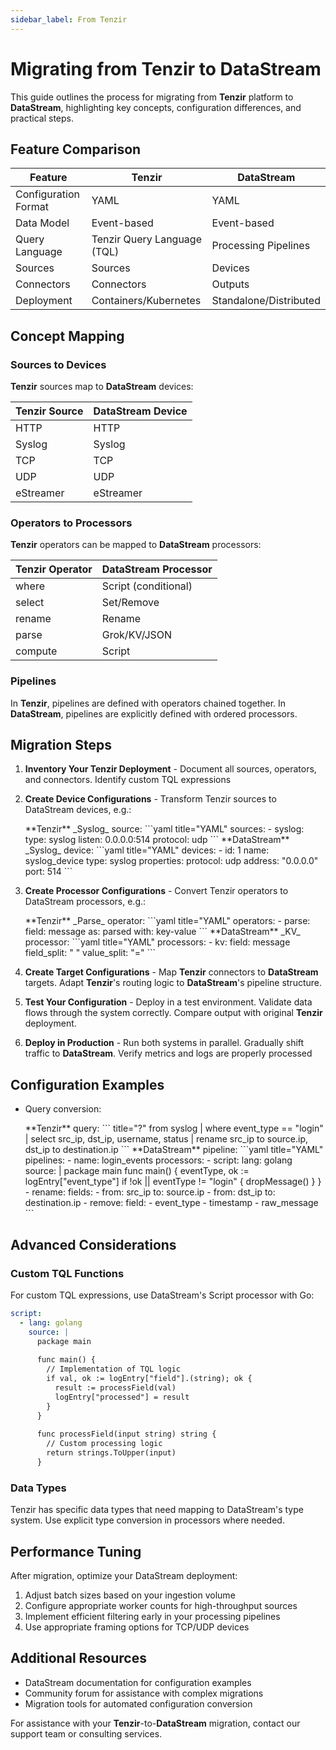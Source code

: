 ```yaml
---
sidebar_label: From Tenzir
---
```


# Migrating from Tenzir to DataStream

This guide outlines the process for migrating from **Tenzir** platform to **DataStream**, highlighting key concepts, configuration differences, and practical steps.

## Feature Comparison

| Feature | Tenzir | DataStream |
|---------|--------|------------|
| Configuration Format | YAML | YAML |
| Data Model | Event-based | Event-based |
| Query Language | Tenzir Query Language (TQL) | Processing Pipelines |
| Sources | Sources | Devices |
| Connectors | Connectors | Outputs |
| Deployment | Containers/Kubernetes | Standalone/Distributed |

## Concept Mapping

### Sources to Devices

**Tenzir** sources map to **DataStream** devices:

| Tenzir Source | DataStream Device |
|---------------|-------------------|
| HTTP | HTTP |
| Syslog | Syslog |
| TCP | TCP |
| UDP | UDP |
| eStreamer | eStreamer |

### Operators to Processors

**Tenzir** operators can be mapped to **DataStream** processors:

| Tenzir Operator | DataStream Processor |
|-----------------|----------------------|
| where | Script (conditional) |
| select | Set/Remove |
| rename | Rename |
| parse | Grok/KV/JSON |
| compute | Script |

### Pipelines

In **Tenzir**, pipelines are defined with operators chained together. In **DataStream**, pipelines are explicitly defined with ordered processors.

## Migration Steps

1. **Inventory Your Tenzir Deployment** - Document all sources, operators, and connectors. Identify custom TQL expressions

2. **Create Device Configurations** - Transform Tenzir sources to DataStream devices, e.g.:
   
    <ExampleGrid>
      <CommentCol>
        **Tenzir** _Syslog_ source:
      </CommentCol>
      <CodeCol>
        ```yaml title="YAML"
        sources:
          - syslog:
            type: syslog
            listen: 0.0.0.0:514
            protocol: udp
        ```
      </CodeCol>
      <CommentCol>
        **DataStream** _Syslog_ device:
      </CommentCol>
      <CodeCol>
        ```yaml title="YAML"
        devices:
          - id: 1
            name: syslog_device
            type: syslog
            properties:
              protocol: udp
              address: "0.0.0.0"
              port: 514
        ```
      </CodeCol>
    </ExampleGrid>

3. **Create Processor Configurations** - Convert Tenzir operators to DataStream processors, e.g.:

    <ExampleGrid>
      <CommentCol>
        **Tenzir** _Parse_ operator:
      </CommentCol>
      <CodeCol>
        ```yaml title="YAML"
        operators:
          - parse:
            field: message
            as: parsed
            with: key-value
        ```
      </CodeCol>
      <CommentCol>
        **DataStream** _KV_ processor:
      </CommentCol>
      <CodeCol>
        ```yaml title="YAML"
        processors:
          - kv:
            field: message
            field_split: " "
            value_split: "="
        ```
      </CodeCol>
    </ExampleGrid>

4. **Create Target Configurations** - Map **Tenzir** connectors to **DataStream** targets. Adapt **Tenzir**'s routing logic to **DataStream**'s pipeline structure.

5. **Test Your Configuration** - Deploy in a test environment. Validate data flows through the system correctly. Compare output with original **Tenzir** deployment.

6. **Deploy in Production** - Run both systems in parallel. Gradually shift traffic to **DataStream**. Verify metrics and logs are properly processed

## Configuration Examples

* Query conversion:

  <ExampleGrid>
    <CommentCol>
      **Tenzir** query:
    </CommentCol>
    <CodeCol>
      ``` title="?"
      from syslog
        | where event_type == "login"
        | select src_ip, dst_ip, username, status
        | rename src_ip to source.ip, dst_ip to destination.ip
      ```
    </CodeCol>
    <CommentCol>
      **DataStream** pipeline:
    </CommentCol>
    <CodeCol>
      ```yaml title="YAML"
      pipelines:
        - name: login_events
          processors:
            - script:
                lang: golang
                source: |
                  package main
                  func main() {
                    eventType, ok := logEntry["event_type"]
                    if !ok || eventType != "login" {
                      dropMessage()
                    }
                  }
            - rename:
                fields:
                  - from: src_ip
                    to: source.ip
                  - from: dst_ip
                    to: destination.ip
            - remove:
                field:
                  - event_type
                  - timestamp
                  - raw_message
      ```
    </CodeCol>
  </ExampleGrid>

## Advanced Considerations

### Custom TQL Functions

For custom TQL expressions, use DataStream's Script processor with Go:

```yaml title="YAML"
script:
  - lang: golang
    source: |
      package main
      
      func main() {
        // Implementation of TQL logic
        if val, ok := logEntry["field"].(string); ok {
          result := processField(val)
          logEntry["processed"] = result
        }
      }
      
      func processField(input string) string {
        // Custom processing logic
        return strings.ToUpper(input)
      }
```

### Data Types

Tenzir has specific data types that need mapping to DataStream's type system. Use explicit type conversion in processors where needed.

## Performance Tuning

After migration, optimize your DataStream deployment:

1. Adjust batch sizes based on your ingestion volume
2. Configure appropriate worker counts for high-throughput sources
3. Implement efficient filtering early in your processing pipelines
4. Use appropriate framing options for TCP/UDP devices

## Additional Resources

- DataStream documentation for configuration examples
- Community forum for assistance with complex migrations
- Migration tools for automated configuration conversion

For assistance with your **Tenzir**-to-**DataStream** migration, contact our support team or consulting services.
